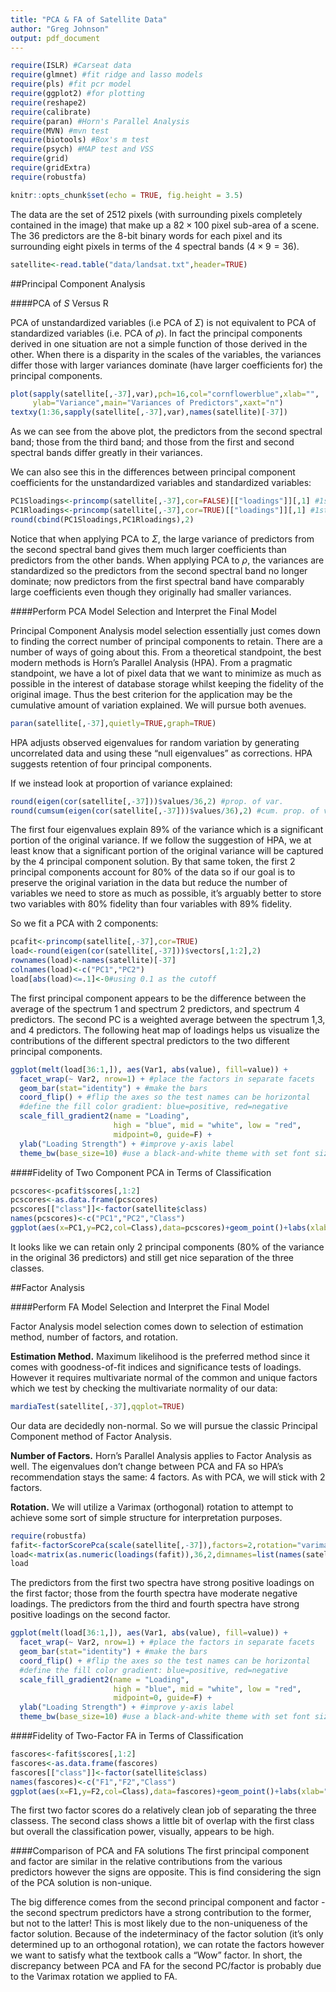 ```yaml
---
title: "PCA & FA of Satellite Data"
author: "Greg Johnson"
output: pdf_document
---
```


```r
require(ISLR) #Carseat data
require(glmnet) #fit ridge and lasso models
require(pls) #fit pcr model
require(ggplot2) #for plotting
require(reshape2)
require(calibrate)
require(paran) #Horn's Parallel Analysis
require(MVN) #mvn test
require(biotools) #Box's m test
require(psych) #MAP test and VSS
require(grid)
require(gridExtra)
require(robustfa)
```


```r
knitr::opts_chunk$set(echo = TRUE, fig.height = 3.5)
```


The data are the set of 2512 pixels (with surrounding pixels completely contained in the image) that make up a $82 \times 100$ pixel sub-area of a scene. The 36 predictors are the 8-bit binary words for each pixel and its surrounding eight pixels in terms of the 4 spectral bands $(4 \times 9=36).$

```r
satellite<-read.table("data/landsat.txt",header=TRUE)
```

##Principal Component Analysis

####PCA of $S$ Versus R

PCA of unstandardized variables (i.e PCA of $\Sigma)$ is not equivalent to PCA of standardized variables (i.e. PCA of $\rho).$ In fact the principal components derived in one situation are not a simple function of those derived in the other. When there is a disparity in the scales of the variables, the variances differ those with larger variances  dominate (have larger coefficients for) the principal components.

```r
plot(sapply(satellite[,-37],var),pch=16,col="cornflowerblue",xlab="",
     ylab="Variance",main="Variances of Predictors",xaxt="n")
textxy(1:36,sapply(satellite[,-37],var),names(satellite)[-37])
```

As we can see from the above plot, the predictors from the second spectral band; those from the third band; and those from the first and second spectral bands differ greatly in their variances.

We can also see this in the differences between principal component coefficients for the unstandardized variables and standardized variables:

```r
PC1Sloadings<-princomp(satellite[,-37],cor=FALSE)[["loadings"]][,1] #1st PC of Sigma
PC1Rloadings<-princomp(satellite[,-37],cor=TRUE)[["loadings"]][,1] #1st PC of R
round(cbind(PC1Sloadings,PC1Rloadings),2)
```

Notice that when applying PCA to $\Sigma,$ the large variance of predictors from the second spectral band gives them much larger coefficients than predictors from the other bands. When applying PCA to $\rho,$ the variances are standardized so the predictors from the second spectral band no longer dominate; now predictors from the first spectral band have comparably large coefficients even though they originally had smaller variances.

####Perform PCA Model Selection and Interpret the Final Model

Principal Component Analysis model selection essentially just comes down to finding the correct number of principal components to retain. There are a number of ways of going about this. From a theoretical standpoint, the best modern methods is Horn's Parallel Analysis (HPA). From a pragmatic standpoint, we have a lot of pixel data that we want to minimize as much as possible in the interest of database storage whilst keeping the fidelity of the original image. Thus the best criterion for the application may be the cumulative amount of variation explained. We will pursue both avenues.

```r
paran(satellite[,-37],quietly=TRUE,graph=TRUE)
```

HPA adjusts observed eigenvalues for random variation by generating uncorrelated data and using these "null eigenvalues" as corrections. HPA suggests retention of four principal components. 

If we instead look at proportion of variance explained:

```r
round(eigen(cor(satellite[,-37]))$values/36,2) #prop. of var.
round(cumsum(eigen(cor(satellite[,-37]))$values/36),2) #cum. prop. of var.
```
The first four eigenvalues explain 89% of the variance which is a significant portion of the original variance. If we follow the suggestion of HPA, we at least know that a significant portion of the original variance will be captured by the 4 principal component solution. By that same token, the first 2 principal components account for 80% of the data so if our goal is to preserve the original variation in the data but reduce the number of variables we need to store as much as possible, it's arguably better to store two variables with 80% fidelity than four variables with 89% fidelity.

So we fit a PCA with 2 components:
```r
pcafit<-princomp(satellite[,-37],cor=TRUE)
load<-round(eigen(cor(satellite[,-37]))$vectors[,1:2],2)
rownames(load)<-names(satellite)[-37]
colnames(load)<-c("PC1","PC2")
load[abs(load)<=.1]<-0#using 0.1 as the cutoff
```

The first principal component appears to be the difference between the average of the spectrum 1 and spectrum 2 predictors, and spectrum 4 predictors. The second PC is a weighted average between the spectrum 1,3, and 4 predictors. The following heat map of loadings helps us visualize the contributions of the different spectral predictors to the two different principal components.

```r
ggplot(melt(load[36:1,]), aes(Var1, abs(value), fill=value)) + 
  facet_wrap(~ Var2, nrow=1) + #place the factors in separate facets
  geom_bar(stat="identity") + #make the bars
  coord_flip() + #flip the axes so the test names can be horizontal  
  #define the fill color gradient: blue=positive, red=negative
  scale_fill_gradient2(name = "Loading", 
                       high = "blue", mid = "white", low = "red", 
                       midpoint=0, guide=F) +
  ylab("Loading Strength") + #improve y-axis label
  theme_bw(base_size=10) #use a black-and-white theme with set font size
```

####Fidelity of Two Component PCA in Terms of Classification

```r
pcscores<-pcafit$scores[,1:2]
pcscores<-as.data.frame(pcscores)
pcscores[["class"]]<-factor(satellite$class)
names(pcscores)<-c("PC1","PC2","Class")
ggplot(aes(x=PC1,y=PC2,col=Class),data=pcscores)+geom_point()+labs(xlab="Principal Component 1",ylab="Principal Component 2",title="Classification by First Two PC's")
```

It looks like we can retain only 2 principal components (80% of the variance in the original 36 predictors) and still get nice separation of the three classes.

##Factor Analysis

####Perform FA Model Selection and Interpret the Final Model

Factor Analysis model selection comes down to selection of estimation method, number of factors, and rotation.

**Estimation Method.** Maximum likelihood is the preferred method since it comes with goodness-of-fit indices and significance tests of loadings. However it requires multivariate normal of the common and unique factors which we test by checking the multivariate normality of our data:

```r
mardiaTest(satellite[,-37],qqplot=TRUE)
```
Our data are decidedly non-normal. So we will pursue the classic Principal Component method of Factor Analysis.

**Number of Factors.** Horn's Parallel Analysis applies to Factor Analysis as well. The eigenvalues don't change between PCA and FA so HPA's recommendation stays the same: 4 factors. As with PCA, we will stick with 2 factors.

**Rotation.** We will utilize a Varimax (orthogonal) rotation to attempt to achieve some sort of simple structure for interpretation purposes.

```r
require(robustfa)
fafit<-factorScorePca(scale(satellite[,-37]),factors=2,rotation="varimax",scoresMethod="regression")
load<-matrix(as.numeric(loadings(fafit)),36,2,dimnames=list(names(satellite)[-37],c("F1","F2")))
load
```

The predictors from the first two spectra have strong positive loadings on the first factor; those from the fourth spectra have moderate negative loadings. The predictors from the third and fourth spectra have strong positive loadings on the second factor.

```r
ggplot(melt(load[36:1,]), aes(Var1, abs(value), fill=value)) + 
  facet_wrap(~ Var2, nrow=1) + #place the factors in separate facets
  geom_bar(stat="identity") + #make the bars
  coord_flip() + #flip the axes so the test names can be horizontal  
  #define the fill color gradient: blue=positive, red=negative
  scale_fill_gradient2(name = "Loading", 
                       high = "blue", mid = "white", low = "red", 
                       midpoint=0, guide=F) +
  ylab("Loading Strength") + #improve y-axis label
  theme_bw(base_size=10) #use a black-and-white theme with set font size
```

####Fidelity of Two-Factor FA in Terms of Classification

```r
fascores<-fafit$scores[,1:2]
fascores<-as.data.frame(fascores)
fascores[["class"]]<-factor(satellite$class)
names(fascores)<-c("F1","F2","Class")
ggplot(aes(x=F1,y=F2,col=Class),data=fascores)+geom_point()+labs(xlab="Factor 1",ylab="Factor 2",title="Classification by First Two Factors")
```

The first two factor scores do a relatively clean job of separating the three classess. The second class shows a little bit of overlap with the first class but overall the classification power, visually, appears to be high.

####Comparison of PCA and FA solutions
The first principal component and factor are similar in the relative contributions from the various predictors however the signs are opposite. This is find considering the sign of the PCA solution is non-unique.  

The big difference comes from the second principal component and factor - the second spectrum predictors have a strong contribution to the former, but not to the latter! This is most likely due to the non-uniqueness of the factor solution. Because of the indeterminacy of the factor solution (it's only determined up to an orthogonal rotation), we can rotate the factors however we want to satisfy what the textbook calls a "Wow" factor. In short, the discrepancy between PCA and FA for the second PC/factor is probably due to the Varimax rotation we applied to FA.
